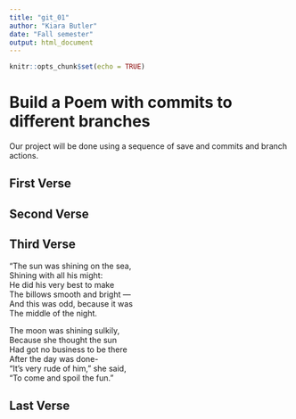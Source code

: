 ```yaml
---
title: "git_01"
author: "Kiara Butler"
date: "Fall semester"
output: html_document
---
```


```r
knitr::opts_chunk$set(echo = TRUE)
```
# Build a Poem with commits to different branches
Our project will be done using a sequence of save and commits and branch actions.
<!-- Do not modify or change any text in "!--" bracketed areas such as this --- these are instructions to
you, if you change any of this the git program will notice it and compromise your git merging strategy !-->

## First Verse 
<!--Put the first five lines of a poem by Lewis Carrol in this section!-->

## Second Verse
<!--Put the first five lines of a poem by Robert Frost here!-->

## Third Verse
<!--Put the first two verses of The Walrus and the Carpenter here!-->
"The sun was shining on the sea,                      
Shining with all his might:                    
He did his very best to make                         
      The billows smooth and bright —                  
And this was odd, because it was                   
      The middle of the night.                       

The moon was shining sulkily,                     
      Because she thought the sun                 
Had got no business to be there                  
      After the day was done-                         
"It's very rude of him," she said,                  
      "To come and spoil the fun."                             
              
## Last Verse
<!--Put a short poem you created using chatGPT of 20 to 30 lines,here!-->
